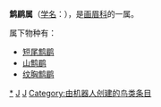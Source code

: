 {{Automatic taxobox
| taxon = Napothera
| authority = [[约翰·爱德华·格雷|Gray]], 1842
| subdivision_ranks = [[物种|种]]
| subdivision = 见正文
}}

'''鹪鹛属'''（[[学名|学名]]：{{lang|la|''Napothera''}}），是[[画眉科|画眉科]]的一属。

属下物种有：
* [[短尾鹪鹛|短尾鹪鹛]] {{lang|la|''Napothera brevicaudata''}}
* [[山鹪鹛|山鹪鹛]] {{lang|la|''Napothera crassa''}}
* [[纹胸鹪鹛|纹胸鹪鹛]] {{lang|la|''Napothera epilepidota''}}
{{Taxonbar}}
[[Category:鹪鹛属|*]]
[[Category:画眉科|J]]
[[Category:1842年描述的分类群|J]]
[[Category:由机器人创建的鸟类条目|Category:由机器人创建的鸟类条目]]